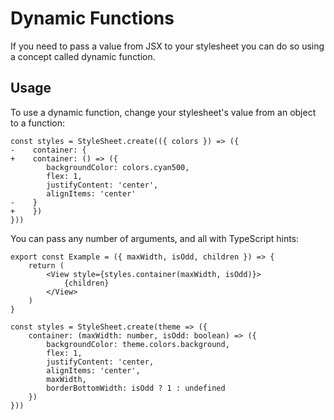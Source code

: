 
<Meta title="Guides / Styling / Dynamic Functions" />

# Dynamic Functions

If you need to pass a value from JSX to your stylesheet you can do so using a concept called dynamic function.

## Usage

To use a dynamic function, change your stylesheet's value from an object to a function:

```tsx
const styles = StyleSheet.create(({ colors }) => ({
-    container: {
+    container: () => ({
        backgroundColor: colors.cyan500,
        flex: 1,
        justifyContent: 'center',
        alignItems: 'center'
-    }
+    })
}))
```

You can pass any number of arguments, and all with TypeScript hints:

```tsx
export const Example = ({ maxWidth, isOdd, children }) => {
    return (
        <View style={styles.container(maxWidth, isOdd)}>
            {children}
        </View>
    )
}

const styles = StyleSheet.create(theme => ({
    container: (maxWidth: number, isOdd: boolean) => ({
        backgroundColor: theme.colors.background,
        flex: 1,
        justifyContent: 'center,
        alignItems: 'center',
        maxWidth,
        borderBottomWidth: isOdd ? 1 : undefined
    })
}))
```
